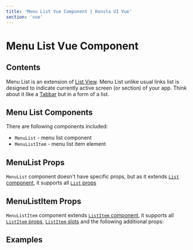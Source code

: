```yaml
---
title: 'Menu List Vue Component | Konsta UI Vue'
section: 'vue'
---
```



# Menu List Vue Component

## Contents

Menu List is an extension of [List View](/vue/list). Menu List unlike usual links list is designed to indicate currently active screen (or section) of your app. Think about it like a [Tabbar](/vue/tabbar) but in a form of a list.

## Menu List Components

There are following components included:

- `MenuList` - menu list component
- `MenuListItem` - menu list item element

## MenuList Props

`MenuList` component doesn't have specific props, but as it extends [`List` component](/vue/list), it supports all [`List` props](/vue/list#list-props)

## MenuListItem Props

`MenuListItem` component extends [`ListItem` component](/vue/list-item), it supports all [`ListItem` props](/vue/list-item#listitem-props), [`ListItem` slots](/vue/list-item#listitem-slots) and the following additional props:

<MenuListItemProps />

## Examples

<MenuListExample />

